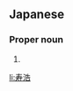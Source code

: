 ==Japanese==
{{ja-kanjitab|とし|ひろ}}

===Proper noun===
{{ja-pos|proper|としひろ}}

# {{given name|male|lang=ja|sort=としひろ}}

[[li:寿浩]]